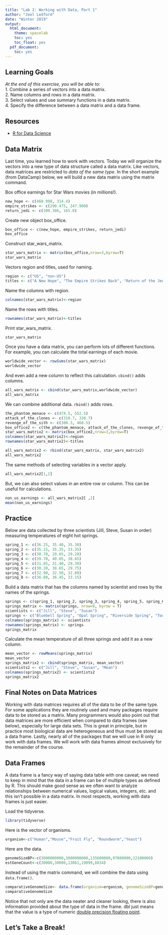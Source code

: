 ```yaml
---
title: "Lab 2: Working with Data, Part 1"
author: "Joel Ledford"
date: "Winter 2019"
output:
  html_document:
    theme: spacelab
    toc: yes
    toc_float: yes
  pdf_document:
    toc: yes
---
```


## Learning Goals
*At the end of this exercise, you will be able to:*    
1. Combine a series of vectors into a data matrix.  
2. Name columns and rows in a data matrix.  
3. Select values and use summary functions in a data matrix.  
4. Specify the difference between a data matrix and a data frame.  

## Resources
- [R for Data Science](https://r4ds.had.co.nz/)

## Data Matrix
Last time, you learned how to work with vectors. Today we will organize the vectors into a new type of data structure called a data matrix. Like vectors, data matrices are restricted to *data of the same type*. In the short example (from DataCamp) below, we will build a new data matrix using the matrix command.  

Box office earnings for Star Wars movies (in millions!).
```r
new_hope <- c(460.998, 314.4)
empire_strikes <- c(290.475, 247.900)
return_jedi <- c(309.306, 165.8)
```

Create new object box_office.
```r
box_office <- c(new_hope, empire_strikes, return_jedi)
box_office
```

Construct star_wars_matrix.
```r
star_wars_matrix <- matrix(box_office,nrow=3,byrow=T)
star_wars_matrix
```

Vectors region and titles, used for naming.
```r
region <- c("US", "non-US")
titles <- c("A New Hope", "The Empire Strikes Back", "Return of the Jedi")
```

Name the columns with region.
```r
colnames(star_wars_matrix)<-region
```

Name the rows with titles.
```r
rownames(star_wars_matrix)<-titles
```

Print star_wars_matrix.
```r
star_wars_matrix
```

Once you have a data matrix, you can perform lots of different functions. For example, you can calculate the total earnings of each movie.
```r
worldwide_vector <- rowSums(star_wars_matrix)
worldwide_vector
```

And even add a new column to reflect this calculation. `cbind()` adds columns.
```r
all_wars_matrix <- cbind(star_wars_matrix,worldwide_vector)
all_wars_matrix
```

We can combine additional data. `rbind()` adds rows.
```r
the_phantom_menace <- c(474.5, 552.5)
attack_of_the_clones <- c(310.7, 338.7)
revenge_of_the_sith <- c(380.3, 468.5)
box_office2 <- c(the_phantom_menace, attack_of_the_clones, revenge_of_the_sith)
star_wars_matrix2 <- matrix(box_office2,nrow=3,byrow=T)
colnames(star_wars_matrix2)<-region
rownames(star_wars_matrix2)<-titles

all_wars_matrix2 <- rbind(star_wars_matrix, star_wars_matrix2)
all_wars_matrix2
```

The same methods of selecting variables in a vector apply.
```r
all_wars_matrix2[1,2]
```

But, we can also select values in an entire row or column. This can be useful for calculations.
```r
non_us_earnings <- all_wars_matrix2[ ,2]
mean(non_us_earnings)
```

## Practice
Below are data collected by three scientists (Jill, Steve, Susan in order) measuring temperatures of eight hot springs.
```r
spring_1 <- c(36.25, 35.40, 35.30)
spring_2 <- c(35.15, 35.35, 33.35)
spring_3 <- c(30.70, 29.65, 29.20)
spring_4 <- c(39.70, 40.05, 38.65)
spring_5 <- c(31.85, 31.40, 29.30)
spring_6 <- c(30.20, 30.65, 29.75)
spring_7 <- c(32.90, 32.50, 32.80)
spring_8 <- c(36.80, 36.45, 33.15)
```

Build a data matrix that has the columns named by scientist and rows by the names of the springs.
```r
springs <- c(spring_1, spring_2, spring_3, spring_4, spring_5, spring_6, spring_7, spring_8)
springs_matrix <- matrix(springs, nrow=8, byrow = T)
scientists <- c("Jill", "Steve", "Susan")
springs <- c("Bluebell Spring", "Opal Spring", "Riverside Spring", "Too Hot Spring", "Mystery Spring", "Emerald Spring", "Black Spring", "Pearl Spring")
colnames(springs_matrix) <- scientists
rownames(springs_matrix) <- springs
springs_matrix
```

Calculate the mean temperature of all three springs and add it as a new column.
```r
mean_vector <- rowMeans(springs_matrix)
mean_vector
springs_matrix2 <- cbind(springs_matrix, mean_vector)
scientists2 <- c("Jill", "Steve", "Susan", "Mean")
colnames(springs_matrix2) <- scientists2
springs_matrix2
```

## Final Notes on Data Matrices
Working with data matrices requires all of the data to be of the same type. For some applications they are routinely used and many packages require data to be stored as a matrix. Many programmers would also point out that data matrices are more efficient when compared to data frames (see below), especially for large data sets. This is great in principle, but in practice most biological data are heterogeneous and thus must be stored as a data frame. Lastly, nearly all of the packages that we will use in R only work with data frames. We will work with data frames almost exclusively for the remainder of the course.

## Data Frames
A data frame is a fancy way of saying data table with one caveat; we need to keep in mind that the data in a frame can be of multiple types as defined by R. This should make good sense as we often want to analyze relationships between numerical values, logical values, integers, etc. and this isn't possible in a data matrix. In most respects, working with data frames is just easier.  

Load the tidyverse.
```r
library(tidyverse)
```

Here is the vector of organisms.
```r
organism<-c("Human","Mouse","Fruit Fly", "Roundworm","Yeast")
```

Here are the data.
```r
genomeSizeBP<-c(3000000000,3000000000,135600000,97000000,12100000)
estGeneCount<-c(30000,30000,13061,19099,6034)
```

Instead of using the matrix command, we will combine the data using `data.frame()`.
```r
comparativeGenomeSize<- data.frame(organism=organism, genomeSizeBP=genomeSizeBP, estGeneCount=estGeneCount)
comparativeGenomeSize
```
Notice that not only are the data neater and cleaner looking, there is also information provided about the type of data in the frame. dbl just means that the value is a type of numeric [double precision floating point](http://uc-r.github.io/integer_double/).  

## Let's Take a Break!